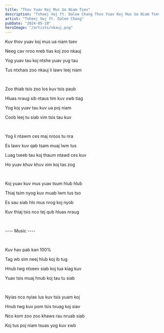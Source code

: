 ```yaml
---
title: "Thov Yuav Koj Mus Ua Niam Tsev"
description: "Tsheej Vwj ft. Dalee Chang Thov Yuav Koj Mus Ua Niam Tsev Lyrics"
artist: "Tsheej Vwj ft. Dalee Chang"
pubDate: "2024-05-10"
heroImage: "/artists/nkauj.png"
---
```


Kuv thov yuav koj mus ua niam tsev

Neeg cav nroo nreb tias koj zoo nkauj

Yog yuav tau koj ntshe yuav yug tau

Tus ntxhais zoo nkauj li lawv leej niam

<br />

Zoo thiab tsis zoo los kuv tsis paub

Hluas nraug sib ntaus tim kuv xwb tiag

Yog koj yuav tau kuv ua poj niam

Coob leej tu siab vim tsis tau kuv

<br />

Yog li ntawm ces maj nroos tu nra

Es lawv kuv qab tsam muaj lwm tus

Luag txeeb tau koj thaum ntawd ces kuv

Ho yuav khuv khuv xim koj tas zog

<br />

Koj yuav kuv mus yuav tsum hlub hlub

Thiaj tsim nyog kuv muab lwm tus tso

Es sau siab hlo mus nrog koj nyob

Kuv thiaj tsis nco tej qub hluas nraug

<br />

---- Music ----

<br />

Kuv hav pab kan 100%

Tag wb sim neej hlub koj ib tug

Hnub twg ntxeev siab koj tua kiag kuv

Yuav tsis muaj hnub koj tau tu siab

<br />

Nyias nco nyias lus kuv tsis yuam koj

Hnub twg kuv pom tsis txuag koj siav

Nco kom zoo zoo khaws rau nruab siab

Koj tus poj niam tsuas yog kuv xwb
